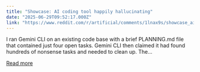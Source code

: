 ```yaml
---
title: "Showcase: AI coding tool happily hallucinating"
date: "2025-06-29T09:52:17.000Z"
link: "https://www.reddit.com/r/artificial/comments/1lnax9s/showcase_ai_coding_tool_happily_hallucinating/"
---
```


I ran Gemini CLI on an existing code base with a brief PLANNING.md file that contained just four open tasks. Gemini CLI then claimed it had found hundreds of nonsense tasks and needed to clean up. The...

[Read more](https://www.reddit.com/r/artificial/comments/1lnax9s/showcase_ai_coding_tool_happily_hallucinating/)
